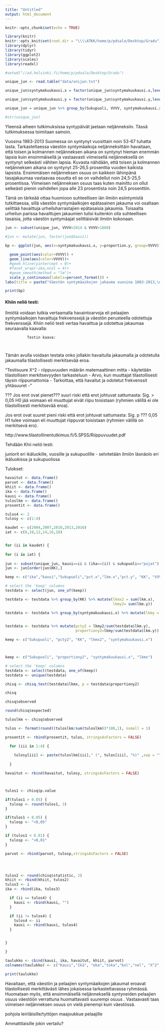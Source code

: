 ---
title: "Untitled"
output: html_document
---
```{r setup, include=FALSE}
knitr::opts_chunk$set(echo = TRUE)

library(knitr)
knitr::opts_knit$set(root.dir = "\\\\ATKK/home/p/pdsalo/Desktop/Gradu")
library(dplyr)
library(tidyr)
library(ggplot2)
library(scales)
library(readxl)
```


```{r junioridata, echo=FALSE}
#setwd("//ad.helsinki.fi/home/p/pdsalo/Desktop/Gradu")

unique_jun <- read.table("data/unijun.txt")

unique_jun$syntymakuukausi.x = factor(unique_jun$syntymakuukausi.x,levels(unique_jun$syntymakuukausi.x)[c(1,3,4,2)])

unique_jun$syntymakuukausi.y = factor(unique_jun$syntymakuukausi.y,levels(unique_jun$syntymakuukausi.y)[c(1,3,4,2)])

unique_jun = unique_jun %>% group_by(Sukupuoli, VVVV, syntymakuukausi.x, kausi) %>% mutate(lkm=sum(lkm.x))

#str(unique_jun)
```


Yleensä aiheen tutkimuksissa syntypäivät jaetaan neljänneksiin. Tässä tutkimuksessa toimitaan samoin.

Vuosina 1983-2013 Suomessa on syntynyt vuosittain noin 53-67 tuhatta lasta. Tarkasteltaessa väestön syntymäaikoja neljänneksittäin havaitaan, että toisen ja kolmannen neljänneksen aikana on syntynyt hieman enemmän lapsia kuin ensimmäisellä ja vastaavasti viimeisellä neljänneksellä on syntynyt selkeästi vähiten lapsia. Kuvasta nähdään, että toisen ja kolmannen neljänneksen aikana on syntynyt 25-26,5 prosenttia vuoden kaikista lapsista. Ensimmäisen neljänneksen osuus on kaikkein lähinpänä tasajakaumaa vastaavaa osuutta eli se on vaihdellut noin 24,5-25,5 prosentissa. Viimeisen neljänneksen osuus taas kuten mainittu on ollut selkeästi pienin vaihdellen jopa alle 23 prosentista noin 24,5 prosenttiin. 

Tämä on tärkeää ottaa huomioon suhteellisen iän ilmiön esiintymistä tutkittaessa, sillä väestön syntymäaikojen epätasainen jakauma voi osaltaan selittää havaittuja urheiluharrastajien epätasaisia jakaumia. Toisaalta urheilun parissa havaittujen jakaumien tulisi kuitenkin olla suhteellisen tasaisia, jotta väestön syntymäajat selittäisivät ilmiön kokonaan. 

```{r 14-vuotiaat kausilla..., echo=FALSE}

jun <- subset(unique_jun, VVVV<2014 & VVVV>1880)

#jun <- mutate(jun, factor(jun$kausi))

bp <- ggplot(jun, aes(x=syntymakuukausi.x, y=proportion.y, group=VVVV)) +
  
  geom_point(aes(color=VVVV)) + 
  geom_line(aes(color=VVVV))+
  #geom_hline(yintercept = 0)+
  #facet_wrap(~ika,ncol = 4)+
  #geom_smooth(method = "lm")+
  scale_y_continuous(labels=percent_format()) + 
labs(title = paste("Väestön syntymäaikojen jakauma vuosina 1883-2013,\n","n =",toString(sum(jun[,6]))))

print(bp)
```




#### Khiin neliö testi:

Ilmiötä voidaan tutkia vertaamalla havaintoarvoja eli pelaajien syntymäaikojen havaittuja frekvenssejä ja väestön perusteella odotettuja frekvenssejä. Khiin neliö testi vertaa havaittua ja odotettua jakaumaa seuraavalla kaavalla: 

              Testin kaava: 
              
              
Tämän avulla voidaan testata onko jollakin havaitulla jakaumalla ja odotetulla jakaumalla tilastollisesti merkitsevää eroa.

"Testisuure X^2
- riippuvuuden määrän matemaattinen mitta
- käytetään tilastollisen merkitsevyyden tarkasteluun
- Arvo, kun muuttajat tilastollisesti täysin riippumattomia
  - Tarkoittaa, että havaitut ja odotetut frekvenssit yhtäsuuret
- "


??? Jos erot ovat pienet??? suuri riski että erot johtuvat sattumasta: Sig. > 0,05 H0 jää voimaan eli muuttujat eivät riipu toisistaan (ryhmien välillä ei ole tilastollisesti merkitsevää eroa).
 
 Jos erot ovat suuret pieni riski että erot johtuvat sattumasta: Sig. p ??? 0,05 H1 tulee voimaan eli muuttujat riippuvat toisistaan (ryhmien välillä on merkitsevä ero).
 
 http://www.tilastollinentutkimus.fi/5.SPSS/Riippuvuudet.pdf
 
Tehdään Khii neliö testi:

juniorit eri ikäluokille, vuosille ja sukupuolille - selvitetään ilmiön läsnäolo eri ikäluokissa ja sukupuolissa

Tulokset:

```{r taulukon tekijä, echo=FALSE}

havaitut <- data.frame()
parvot <- data.frame()
khiit <- data.frame()
ika <- data.frame()
kausi <- data.frame()
tuloslkm <- data.frame()
prosentit <- data.frame()

tulos4 <- 2
tulosy <- c(1:4)

kaudet <- c(2004,2007,2010,2013,2016)
iat <- c(8,10,12,14,16,18)


for (ii in kaudet) {
  
for (i in iat) {
  
jun <- subset(unique_jun, kausi==ii & (ika==(i)) & sukupuoli=="pojat")
jun <- jun[order(jun$KK),]

keep <- c("ika","kausi","Sukupuoli","pct.x","lkm.x","pct.y", "KK", "VVVV", "lkm.y", "proportion.y", "syntymakuukausi.x", "lkm")

# select the 'keep' columns
testdata <- select(jun, one_of(keep))

testdata <- testdata %>% group_by(KK) %>% mutate(lkmx2 = sum(lkm.x),
                                                 lkmy2= sum(lkm.y))

testdata <- testdata %>% group_by(syntymakuukausi.x) %>% mutate(lkmy = sum(lkm.y), lkmx = sum(lkm.x))
                                      

testdata <- testdata %>% mutate(pcty2 = lkmy2/sum(testdata$lkm.y),
                                proportiony2=lkmy/sum(testdata$lkm.y))

keep <- c("Sukupuoli", "pcty2", "KK", "lkmx2", "syntymakuukausi.x")



keep <- c("Sukupuoli", "proportiony2", "syntymakuukausi.x", "lkmx")

# select the 'keep' columns
testdata <- select(testdata, one_of(keep))
testdata <- unique(testdata)

chisq <- chisq.test(testdata$lkmx, p = testdata$proportiony2)

chisq

chisq$observed

round(chisq$expected)

tuloslkm <- chisq$observed

tulos <- format(round((tuloslkm/sum(tuloslkm))*100,1), nsmall = 1)

prosentit <- rbind(prosentit, tulos, stringsAsFactors = FALSE)

  for (iii in 1:4) {
  
    tulosy[iii] <- paste(tuloslkm[iii]," (", tulos[iii], "%)" ,sep = "")
    
  }

havaitut <- rbind(havaitut, tulosy, stringsAsFactors = FALSE)



tulos1 <- chisq$p.value

if(tulos1 > 0.05) {
  tulosp <- round(tulos1, 3)
}

if(tulos1 < 0.05) {
  tulosp <- "<0,05"
}

if (tulos1 < 0.01) {
  tulosp <- "<0,01"
}

parvot <- rbind(parvot, tulosp,stringsAsFactors = FALSE)




tulos2 <- round(chisq$statistic, 2)
khiit <- rbind(khiit, tulos2)
tulos3 <- i
ika <- rbind(ika, tulos3)

  if (ii == tulos4) {
    kausi <- rbind(kausi, "")
  }

  if (ii != tulos4) {
    tulos4 <- ii
    kausi <- rbind(kausi, tulos4)
  }


}

}  

taulukko <- cbind(kausi, ika, havaitut, khiit, parvot)
colnames(taulukko) <- c("Kausi","Ikä", "eka","toka","kol","nel", "X^2", "P-arvo")

print(taulukko)
```



Havaitaan, että väestön ja pelaajien syntymäaikojen jakaumat eroavat tilastollisesti merkittävästi lähes jokaisessa tarkasteltavassa ryhmässä. Huomataan myös, että ensimmäisellä neljänneksellä syntyneiden pelaajien osuus  väestöön verrattuna huomattavasti suurempi osuus  . Vastaavasti taas viimeisen neljänneksen osuus on vielä pienempi kuin väestössä.







pohjola leiriläisille/tyttöjen maajoukkue pelaajille

Ammattilaisille jokin vertailu?